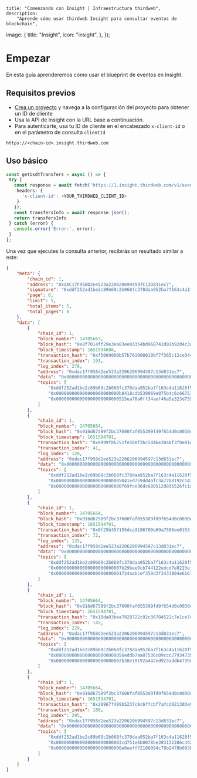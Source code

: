 
	title: "Comenzando con Insight | Infraestructura thirdweb",
	description:
		"Aprende cómo usar thirdweb Insight para consultar eventos de blockchain",
  image: {
    title: "Insight",
    icon: "insight",
  },
});

# Empezar

En esta guía aprenderemos cómo usar el blueprint de eventos en Insight.

## Requisitos previos

- [Crea un proyecto](https://thirdweb.com/team) y navega a la configuración del proyecto para obtener un ID de cliente
- Usa la API de Insight con la URL base a continuación.
- Para autenticarte, usa tu ID de cliente en el encabezado `x-client-id` o en el parámetro de consulta `clientId`

```
https://<chain-id>.insight.thirdweb.com
```

## Uso básico
```typescript
const getUsdtTransfers = async () => {
 try {
   const response = await fetch('https://1.insight.thirdweb.com/v1/events/0xdAC17F958D2ee523a2206206994597C13D831ec7/Transfer(address,address,uint256)?limit=5', {
    headers: {
      'x-client-id': <YOUR_THIRDWEB_CLIENT_ID>
    }
   });
   const transfersInfo = await response.json();
   return transfersInfo
 } catch (error) {
   console.error('Error:', error);
 }
};
```

Una vez que ejecutes la consulta anterior, recibirás un resultado similar a este:

```json
{
    "meta": {
        "chain_id": 1,
        "address": "0xdAC17F958D2ee523a2206206994597C13D831ec7",
        "signature": "0xddf252ad1be2c89b69c2b068fc378daa952ba7f163c4a11628f55a4df523b3ef",
        "page": 0,
        "limit": 5,
        "total_items": 5,
        "total_pages": 0
    },
    "data": [
        {
            "chain_id": 1,
            "block_number": 14705663,
            "block_hash": "0x8f7014ff29e3ea83ee03354bd968741d01b92d4c3ddf02bfa5121465b8240736",
            "block_timestamp": 1651594686,
            "transaction_hash": "0xf5009000b57b761900010bf7f365c12ce34438ac3afdef9778b46055c26353b3",
            "transaction_index": 193,
            "log_index": 278,
            "address": "0xdac17f958d2ee523a2206206994597c13d831ec7",
            "data": "0x0000000000000000000000000000000000000000000000000000000005f5e100",
            "topics": [
                "0xddf252ad1be2c89b69c2b068fc378daa952ba7f163c4a11628f55a4df523b3ef",
                "0x000000000000000000000000b8418cdb539069e075b4c6c6675114879ffd441b",
                "0x000000000000000000000000515ea78a0ff34aef46a5e323d759935e05de4827"
            ]
        },
        {
            "chain_id": 1,
            "block_number": 14705664,
            "block_hash": "0x916d67589f2bc37600faf055309fd9f654d0c0030df35d31c04e22fef8d24ff2",
            "block_timestamp": 1651594701,
            "transaction_hash": "0x0999f86751fe5b8f2bc5446e38abf3f0e01ee1c7ff5ce6288abbea506ac3cebf",
            "transaction_index": 41,
            "log_index": 120,
            "address": "0xdac17f958d2ee523a2206206994597c13d831ec7",
            "data": "0x0000000000000000000000000000000000000000000000000000000014dc9380",
            "topics": [
                "0xddf252ad1be2c89b69c2b068fc378daa952ba7f163c4a11628f55a4df523b3ef",
                "0x0000000000000000000000005041ed759dd4afc3a72b8192c143f72f4724081a",
                "0x0000000000000000000000000f69fce36dc680512d836526fc1abb9cd6bdcdd4"
            ]
        },
        {
            "chain_id": 1,
            "block_number": 14705664,
            "block_hash": "0x916d67589f2bc37600faf055309fd9f654d0c0030df35d31c04e22fef8d24ff2",
            "block_timestamp": 1651594701,
            "transaction_hash": "0x0f25b357155dca3186700e69a7586ee0153f1d7d75304a158aab9be210b31a56",
            "transaction_index": 72,
            "log_index": 133,
            "address": "0xdac17f958d2ee523a2206206994597c13d831ec7",
            "data": "0x0000000000000000000000000000000000000000000000000000000643e6c140",
            "topics": [
                "0xddf252ad1be2c89b69c2b068fc378daa952ba7f163c4a11628f55a4df523b3ef",
                "0x0000000000000000000000007b29bee9cb744122edcd7e8223efcdf8d8d8e0a4",
                "0x0000000000000000000000001724aabcef350d3f3433804e6167d4c4137aab01"
            ]
        },
        {
            "chain_id": 1,
            "block_number": 14705664,
            "block_hash": "0x916d67589f2bc37600faf055309fd9f654d0c0030df35d31c04e22fef8d24ff2",
            "block_timestamp": 1651594701,
            "transaction_hash": "0x10da03bea7828722c92c86704522c7e1ce7dd2947d633ec6c1fb36680cb256e5",
            "transaction_index": 145,
            "log_index": 229,
            "address": "0xdac17f958d2ee523a2206206994597c13d831ec7",
            "data": "0x00000000000000000000000000000000000000000000000000000000163d3a0d",
            "topics": [
                "0xddf252ad1be2c89b69c2b068fc378daa952ba7f163c4a11628f55a4df523b3ef",
                "0x00000000000000000000000056eddb7aa87536c09ccc2793473599fd21a8b17f",
                "0x0000000000000000000000002b38e18192a442ed923addb4739e0a7724945d3c"
            ]
        },
        {
            "chain_id": 1,
            "block_number": 14705664,
            "block_hash": "0x916d67589f2bc37600faf055309fd9f654d0c0030df35d31c04e22fef8d24ff2",
            "block_timestamp": 1651594701,
            "transaction_hash": "0x20967f489b5237c0c6ffcbf7afcd921303e0db9e49382f9dc37809874e674b8b",
            "transaction_index": 188,
            "log_index": 295,
            "address": "0xdac17f958d2ee523a2206206994597c13d831ec7",
            "data": "0x0000000000000000000000000000000000000000000000000000000011b9e2b6",
            "topics": [
                "0xddf252ad1be2c89b69c2b068fc378daa952ba7f163c4a11628f55a4df523b3ef",
                "0x0000000000000000000000003cd751e6b0078be393132286c442345e5dc49699",
                "0x0000000000000000000000000e6eeff72188094c78b2478b693bbdbf9b13aaac"
            ]
        }
    ]
}
```
